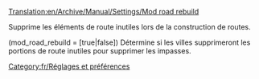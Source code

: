 [[Translation:en/Archive/Manual/Settings/Mod road rebuild]]


Supprime les éléments de route inutiles lors de la construction de routes.

(mod_road_rebuild = [true|false]) Détermine si les villes supprimeront les portions de route inutiles pour supprimer les impasses.

[[Category:fr/Réglages et préférences]]